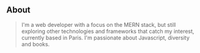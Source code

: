 ## About

> I'm a web developer with a focus on the MERN stack, but still exploring other technologies and frameworks that catch my interest, currently based in Paris. I'm passionate about Javascript, diversity and books.

